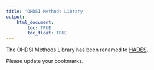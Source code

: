 ```yaml
---
title: 'OHDSI Methods Library'
output: 
    html_document:
        toc: TRUE
        toc_float: TRUE
---
```


The OHDSI Methods Library has been renamed to [HADES](https://ohdsi.github.io/Hades/). 

Please update your bookmarks.